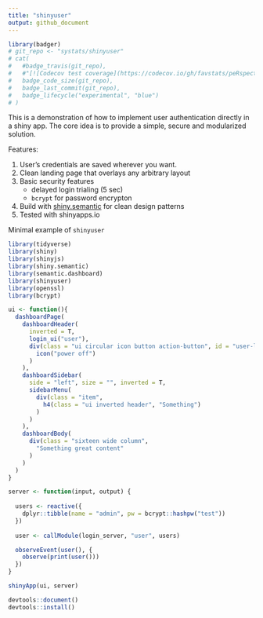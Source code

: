 ```yaml
---
title: "shinyuser"
output: github_document
---
```



```r
library(badger)
# git_repo <- "systats/shinyuser"
# cat(
#   #badge_travis(git_repo),
#   #"[![Codecov test coverage](https://codecov.io/gh/favstats/peRspective/branch/master/graph/badge.svg)](https://codecov.io/gh/favstats/peRspective?branch=master)",
# 	badge_code_size(git_repo),
# 	badge_last_commit(git_repo),
#   badge_lifecycle("experimental", "blue")
# )
```

This is a demonstration of how to implement user authentication directly in a shiny app. The core idea is to provide a simple, secure and modularized solution.  

Features:

1. User's credentials are saved wherever you want.
2. Clean landing page that overlays any arbitrary layout
3. Basic security features
    + delayed login trialing (5 sec)
    <!-- + `openssl` for daily session cookies -->
    + `bcrypt` for password encrypton
<!-- 3. Stay logged in after refresh ([taken from calligross](https://gist.github.com/calligross/e779281b500eb93ee9e42e4d72448189)). -->
4. Build with [shiny.semantic](https://github.com/Appsilon/shiny.semantic) for clean design patterns
5. Tested with shinyapps.io


Minimal example of `shinyuser`

```r
library(tidyverse)
library(shiny)
library(shinyjs)
library(shiny.semantic)
library(semantic.dashboard)
library(shinyuser)
library(openssl)
library(bcrypt)

ui <- function(){
  dashboardPage(
    dashboardHeader(
      inverted = T,
      login_ui("user"),
      div(class = "ui circular icon button action-button", id = "user-logout", 
        icon("power off")
      )
    ),
    dashboardSidebar(
      side = "left", size = "", inverted = T,
      sidebarMenu(
        div(class = "item",
          h4(class = "ui inverted header", "Something")
        )
      )
    ),
    dashboardBody(
      div(class = "sixteen wide column",
        "Something great content"
      )
    )
  )
}

server <- function(input, output) {
  
  users <- reactive({ 
    dplyr::tibble(name = "admin", pw = bcrypt::hashpw("test"))
  })
  
  user <- callModule(login_server, "user", users)

  observeEvent(user(), {
    observe(print(user()))
  })
}

shinyApp(ui, server)
```

<!-- <img src = "demo.gif"> <!-- width = "80%" --> 


```r
devtools::document()
devtools::install()
```

